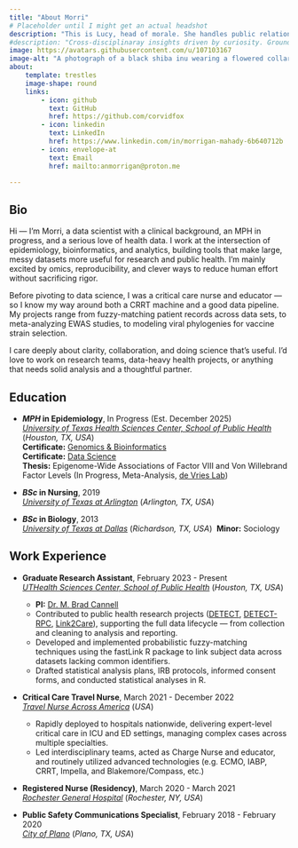 ```yaml
---
title: "About Morri"
# Placeholder until I might get an actual headshot
description: "This is Lucy, head of morale. She handles public relations. Morri handles the code."
#description: "Cross-disciplinaray insights driven by curiosity. Grounded in code, focused on results."
image: https://avatars.githubusercontent.com/u/107103167
image-alt: "A photograph of a black shiba inu wearing a flowered collar."
about:
    template: trestles
    image-shape: round
    links:
        - icon: github
          text: GitHub
          href: https://github.com/corvidfox
        - icon: linkedin
          text: LinkedIn
          href: https://www.linkedin.com/in/morrigan-mahady-6b640712b
        - icon: envelope-at
          text: Email
          href: mailto:anmorrigan@proton.me

---
```


:::{#hero-heading}

## Bio

Hi — I’m Morri, a data scientist with a clinical background, an MPH in progress, and a serious love of health data. I work at the intersection of epidemiology, bioinformatics, and analytics, building tools that make large, messy datasets more useful for research and public health. I’m mainly excited by omics, reproducibility, and clever ways to reduce human effort without sacrificing rigor.

Before pivoting to data science, I was a critical care nurse and educator — so I know my way around both a CRRT machine and a good data pipeline. My projects range from fuzzy-matching patient records across data sets, to meta-analyzing EWAS studies, to modeling viral phylogenies for vaccine strain selection.

I care deeply about clarity, collaboration, and doing science that’s useful. I’d love to work on research teams, data-heavy health projects, or anything that needs solid analysis and a thoughtful partner.

## Education

- **_MPH_ in Epidemiology**, In Progress (Est. December 2025)  
  *[University of Texas Health Sciences Center, School of Public Health](https://sph.uth.edu/campuses/houston)* (*Houston, TX, USA*)\
  **Certificate:** [Genomics & Bioinformatics](https://catalog.uth.edu/public-health/programs/graduate-certificates/genomics-bioinformatics/)\
  **Certificate:** [Data Science](https://catalog.uth.edu/public-health/programs/graduate-certificates/data-science/)\
  **Thesis:** Epigenome-Wide Associations of Factor VIII and Von Willebrand Factor Levels (In Progress, Meta-Analysis, [de Vries Lab](https://sph.uth.edu/research/research-labs/?lab=DBYQRrcen7C%2B0xL/F4sxVD2//fX56uR77SeG7E1SnlQ=))

- **_BSc_ in Nursing**, 2019  
  *[University of Texas at Arlington](https://www.uta.edu/academics/schools-colleges/conhi)* (*Arlington, TX, USA*)

- **_BSc_ in Biology**, 2013  
  *[University of Texas at Dallas](https://www.utdallas.edu/)* (*Richardson, TX, USA*)\  
  **Minor:** Sociology

## Work Experience

- **Graduate Research Assistant**, February 2023 - Present  
  *[UTHealth Sciences Center, School of Public Health](https://sph.uth.edu/campuses/houston)* (*Houston, TX, USA*) \
  - **PI:** [Dr. M. Brad Cannell](https://brad-cannell.github.io/)
  - Contributed to public health research projects ([DETECT](https://github.com/brad-cannell/detect_fu_interviews_public), [DETECT-RPC](https://clinicaltrials.gov/study/NCT05958654), [Link2Care](https://github.com/corvidfox/link2care_public)), supporting the full data lifecycle — from collection and cleaning to analysis and reporting.
  - Developed and implemented probabilistic fuzzy-matching techniques using the fastLink R package to link subject data across datasets lacking common identifiers.
  - Drafted statistical analysis plans, IRB protocols, informed consent forms, and conducted statistical analyses in R. 

- **Critical Care Travel Nurse**, March 2021 - December 2022  
  *[Travel Nurse Across America](https://tnaa.com/)* (*USA*) \
  - Rapidly deployed to hospitals nationwide, delivering expert-level critical care in ICU and ED settings, managing complex cases across multiple specialties. 
  - Led interdisciplinary teams, acted as Charge Nurse and educator, and routinely utilized advanced technologies (e.g. ECMO, IABP, CRRT, Impella, and Blakemore/Compass, etc.)   

- **Registered Nurse (Residency)**, March 2020 - March 2021  
  *[Rochester General Hospital](https://www.plano.gov/168/9-1-1-Public-Safety-Communications)* (*Rochester, NY, USA*)
 
- **Public Safety Communications Specialist**, February 2018 - February 2020  
  *[City of Plano](https://www.plano.gov/168/9-1-1-Public-Safety-Communications)* (*Plano, TX, USA*)

:::